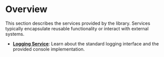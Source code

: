 # Overview

This section describes the services provided by the library.
Services typically encapsulate reusable functionality or interact with external systems.

- **[Logging Service](/services/logging)**: Learn about the standard logging interface and the provided console implementation.